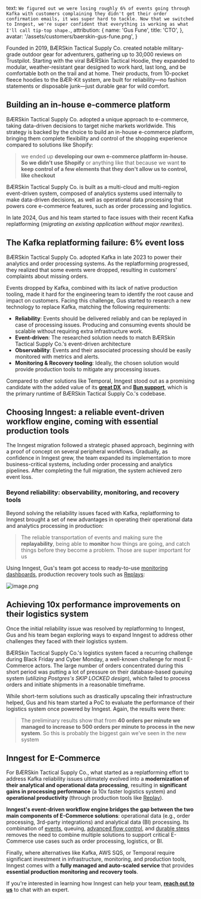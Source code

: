   text: `We figured out we were losing roughly 6% of events going through Kafka with customers complaining they didn't get their order confirmation emails, it was super hard to tackle. Now that we switched to Inngest, we're super confident that everything is working as what I'll call tip-top shape.`,
  attribution: {
    name: 'Gus Fune',
    title: 'CTO',
  },
  avatar: '/assets/customers/baerskin-gus-fune.png',
}

Founded in 2019, BÆRSkin Tactical Supply Co. created notable military-grade outdoor gear for adventurers, gathering up to 30,000 reviews on Trustpilot. Starting with the viral BÆRSkin Tactical Hoodie, they expanded to modular, weather-resistant gear designed to work hard, last long, and be comfortable both on the trail and at home. Their products, from 10-pocket fleece hoodies to the BÆR-Kit system, are built for reliability—no fashion statements or disposable junk—just durable gear for wild comfort.

## Building an in-house e-commerce platform

BÆRSkin Tactical Supply Co. adopted a unique approach to e-commerce, taking data-driven decisions to target niche markets worldwide. This strategy is backed by the choice to build an in-house e-commerce platform, bringing them complete flexibility and control of the shopping experience compared to solutions like Shopify:

> we ended up **developing our own e-commerce platform in-house. So we didn't use Shopify** or anything like that because we want **to keep control of a few elements that they don't allow us to control, like checkout**

BÆRSkin Tactical Supply Co. is built as a multi-cloud and multi-region event-driven system, composed of analytics systems used internally to make data-driven decisions, as well as operational data processing that powers core e-commerce features, such as order processing and logistics.

In late 2024, Gus and his team started to face issues with their recent Kafka replatforming (*migrating an existing application without major rewrites*).

## The Kafka replatforming failure: 6% event loss

BÆRSkin Tactical Supply Co. adopted Kafka in late 2023 to power their analytics and order processing systems. As the replatforming progressed, they realized that some events were dropped, resulting in customers' complaints about missing orders.

Events dropped by Kafka, combined with its lack of native production tooling, made it hard for the engineering team to identify the root cause and impact on customers. Facing this challenge, Gus started to research a new technology to replace Kafka, matching the following requirements:

- **Reliability**: Events should be delivered reliably and can be replayed in case of processing issues. Producing and consuming events should be scalable without requiring extra infrastructure work.
- **Event-driven**: The researched solution needs to match BÆRSkin Tactical Supply Co.'s event-driven architecture
- **Observability**: Events and their associated processing should be easily monitored with metrics and alerts.
- **Monitoring & Recovery tooling**: Ideally, the chosen solution would provide production tools to mitigate any processing issues.

Compared to other solutions like Temporal, Inngest stood out as a promising candidate with the added value of its [**great DX**](https://www.inngest.com/docs/features/inngest-functions) and [**Bun support**](https://www.inngest.com/docs/learn/serving-inngest-functions#bun-serve), which is the primary runtime of BÆRSkin Tactical Supply Co.'s codebase.

## Choosing Inngest: a reliable event-driven workflow engine, coming with essential production tools


The Inngest migration followed a strategic phased approach, beginning with a proof of concept on several peripheral workflows. Gradually, as confidence in Inngest grew, the team expanded its implementation to more business-critical systems, including order processing and analytics pipelines. After completing the full migration, the system achieved zero event loss.

### **Beyond reliability: observability, monitoring, and recovery tools**

Beyond solving the reliability issues faced with Kafka, replatforming to Inngest brought a set of new advantages in operating their operational data and analytics processing in production:

> The reliable transportation of events and making sure the **replayability**, being able to **monitor** how things are going, and catch things before they become a problem. Those are super important for us

Using Inngest, Gus's team got access to ready-to-use [monitoring dashboards](https://www.inngest.com/docs/platform/monitor/observability-metrics), production recovery tools such as [Replays](https://www.inngest.com/docs/platform/replay):

![image.png](/assets/customers/baerskin/inngest-dashboard-observability.png)

## Achieving 10x performance improvements on their logistics system

Once the initial reliability issue was resolved by replatforming to Inngest, Gus and his team began exploring ways to expand Inngest to address other challenges they faced with their logistics system.

BÆRSkin Tactical Supply Co.'s logistics system faced a recurring challenge during Black Friday and Cyber Monday, a well-known challenge for most E-Commerce actors. The large number of orders concentrated during this short period was putting a lot of pressure on their database-based queuing system (*utilizing Postgres's SKIP LOCKED design*), which failed to process orders and initiate shipments in a reasonable timeframe.

While short-term solutions such as drastically upscaling their infrastructure helped, Gus and his team started a PoC to evaluate the performance of their logistics system once powered by Inngest. Again, the results were there:

> The preliminary results show that from **40 orders per minute we managed to increase to 500 orders per minute to process in the new system**. So this is probably the biggest gain we've seen in the new system
> 

## Inngest for E-Commerce

For BÆRSkin Tactical Supply Co., what started as a replatforming effort to address Kafka reliability issues ultimately evolved into a **modernization of their analytical and operational data processing**, resulting in **significant gains in processing performance** (a 10x faster logistics system) and **operational productivity** (through production tools like [Replay](https://www.inngest.com/docs/platform/replay)).

**Inngest's event-driven workflow engine bridges the gap between the two main components of E-Commerce solutions**: operational data (e.g., order processing, 3rd-party integrations) and analytical data (BI) processing. Its combination of [events](https://www.inngest.com/docs/features/events-triggers), queuing, [advanced flow control](https://www.inngest.com/docs/guides/flow-control), and [durable steps](https://www.inngest.com/docs/features/inngest-functions/steps-workflows) removes the need to combine multiple solutions to support critical E-Commerce use cases such as order processing, logistics, or BI.

Finally, where alternatives like Kafka, AWS SQS, or Temporal require significant investment in infrastructure, monitoring, and production tools, Inngest comes with a **fully managed and auto-scaled service** that provides **essential production monitoring and recovery tools**.

If you're interested in learning how Inngest can help your team, [**reach out to us**](https://www.inngest.com/contact?ref=case-study-baerskin) to chat with an expert.